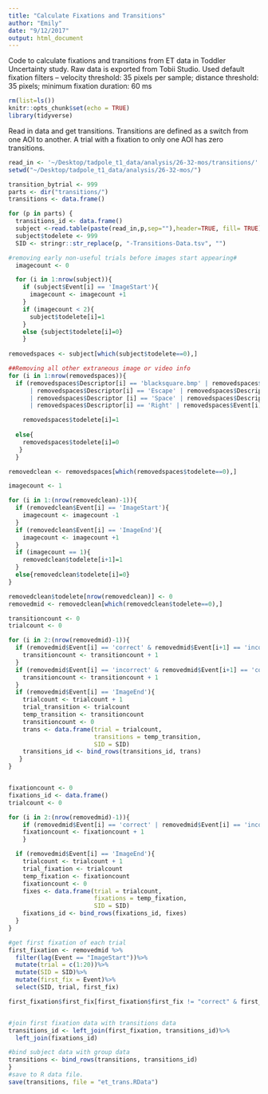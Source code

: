 ```yaml
---
title: "Calculate Fixations and Transitions"
author: "Emily"
date: "9/12/2017"
output: html_document
---
```


Code to calculate fixations and transitions from ET data in Toddler Uncertainty study. Raw data is exported from Tobii Studio. Used default fixation filters -- velocity threshold: 35 pixels per sample; distance threshold: 35 pixels; minimum fixation duration: 60 ms

```r
rm(list=ls())
knitr::opts_chunk$set(echo = TRUE)
library(tidyverse)
```

Read in data and get transitions. Transitions are defined as a switch from one AOI to another. A trial with a fixation to only one AOI has zero transitions.

```r
read_in <- '~/Desktop/tadpole_t1_data/analysis/26-32-mos/transitions/'
setwd("~/Desktop/tadpole_t1_data/analysis/26-32-mos/")

transition_bytrial <- 999
parts <- dir("transitions/")
transitions <- data.frame()

for (p in parts) {
  transitions_id <- data.frame()
  subject <-read.table(paste(read_in,p,sep=""),header=TRUE, fill= TRUE)
  subject$todelete <- 999
  SID <- stringr::str_replace(p, "-Transitions-Data.tsv", "")

#removing early non-useful trials before images start appearing#
  imagecount <- 0

  for (i in 1:nrow(subject)){
    if (subject$Event[i] == 'ImageStart'){
      imagecount <- imagecount +1
    }
    if (imagecount < 2){
      subject$todelete[i]=1
    }
    else {subject$todelete[i]=0}
    }
  
removedspaces <- subject[which(subject$todelete==0),]

##Removing all other extraneous image or video info  
for (i in 1:nrow(removedspaces)){
  if (removedspaces$Descriptor[i] == 'blacksquare.bmp' | removedspaces$Descriptor[i] == 'MutedBallie.avi'
      | removedspaces$Descriptor[i] == 'Escape' | removedspaces$Descriptor[i] == 'fixation.png'
      | removedspaces$Descriptor [i] == 'Space' | removedspaces$Descriptor[i] == 'Left' 
      | removedspaces$Descriptor[i] == 'Right' | removedspaces$Event[i] == 'Content')

    removedspaces$todelete[i]=1
  
  else{
    removedspaces$todelete[i]=0
   }
  }

removedclean <- removedspaces[which(removedspaces$todelete==0),]

imagecount <- 1

for (i in 1:(nrow(removedclean)-1)){
  if (removedclean$Event[i] == 'ImageStart'){
    imagecount <- imagecount -1
  }
  if (removedclean$Event[i] == 'ImageEnd'){
    imagecount <- imagecount +1
  }
  if (imagecount == 1){
    removedclean$todelete[i+1]=1
  }
  else{removedclean$todelete[i]=0}
}

removedclean$todelete[nrow(removedclean)] <- 0
removedmid <- removedclean[which(removedclean$todelete==0),]

transitioncount <- 0
trialcount <- 0

for (i in 2:(nrow(removedmid)-1)){
  if (removedmid$Event[i] == 'correct' & removedmid$Event[i+1] == 'incorrect'){
    transitioncount <- transitioncount + 1
  }
  if (removedmid$Event[i] == 'incorrect' & removedmid$Event[i+1] == 'correct'){
    transitioncount <- transitioncount + 1
  }
  if (removedmid$Event[i] == 'ImageEnd'){
    trialcount <- trialcount + 1
    trial_transition <- trialcount
    temp_transition <- transitioncount
    transitioncount <- 0
    trans <- data.frame(trial = trialcount,
                        transitions = temp_transition,
                        SID = SID)
    transitions_id <- bind_rows(transitions_id, trans)
   }
}


fixationcount <- 0
fixations_id <- data.frame()
trialcount <- 0

for (i in 2:(nrow(removedmid)-1)){
    if (removedmid$Event[i] == 'correct' | removedmid$Event[i] == 'incorrect'){
    fixationcount <- fixationcount + 1
    }

  if (removedmid$Event[i] == 'ImageEnd'){
    trialcount <- trialcount + 1
    trial_fixation <- trialcount
    temp_fixation <- fixationcount
    fixationcount <- 0
    fixes <- data.frame(trial = trialcount,
                        fixations = temp_fixation,
                        SID = SID)
    fixations_id <- bind_rows(fixations_id, fixes)
  }
}

#get first fixation of each trial
first_fixation <- removedmid %>%
  filter(lag(Event == "ImageStart"))%>%
  mutate(trial = c(1:20))%>%
  mutate(SID = SID)%>%
  mutate(first_fix = Event)%>%
  select(SID, trial, first_fix)

first_fixation$first_fix[first_fixation$first_fix != "correct" & first_fixation$first_fix !="incorrect"] <- NA 


#join first fixation data with transitions data
transitions_id <- left_join(first_fixation, transitions_id)%>%
  left_join(fixations_id)

#bind subject data with group data
transitions <- bind_rows(transitions, transitions_id)
}
#save to R data file.
save(transitions, file = "et_trans.RData")
```